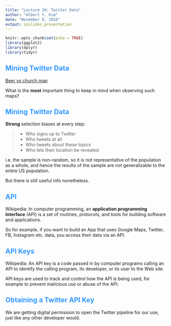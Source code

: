```yaml
---
title: "Lecture 20: Twitter Data"
author: "Albert Y. Kim"
date: "November 9, 2016"
output: ioslides_presentation
---
```


<style>
h2 { 
 color: #3399ff;		
}
h3 { 
 color: #3399ff;		
}
slides > slide.backdrop {
  background: white;
}
</style>

```r
knitr::opts_chunk$set(echo = TRUE)
library(ggplot2)
library(dplyr)
library(tidyr)
```



## Mining Twitter Data

[Beer vs church map](http://www.floatingsheep.org/2012/07/church-or-beer-americans-on-twitter.html)

What is the **most** important thing to keep in mind when observing such maps?



## Mining Twitter Data

**Strong** selection biases at every step:

> * Who signs up to Twitter
> * Who tweets at all
> * Who tweets about these topics
> * Who lets their location be revealed

i.e. the sample is non-random, so it is not representative of the population as
a whole, and hence the results of the sample are not generalizable to the
entire US population.

But there is still useful info nonetheless.



## API

Wikipedia: In computer programming, an **application programming interface**
(API) is a set of routines, protocols, and tools for building software and
applications.

So for example, if you want to build an App that uses Google Maps, Twitter, FB,
Instagram etc. data, you access their data via an API.



## API Keys

Wikipedia: An API key is a code passed in by computer programs calling an API to
identify the calling program, its developer, or its user to the Web site.

API keys are used to track and control how the API is being used, for example to
prevent malicious use or abuse of the API.



## Obtaining a Twitter API Key

We are getting digital permission to open the Twitter pipeline for our use, just
like any other developer would.

